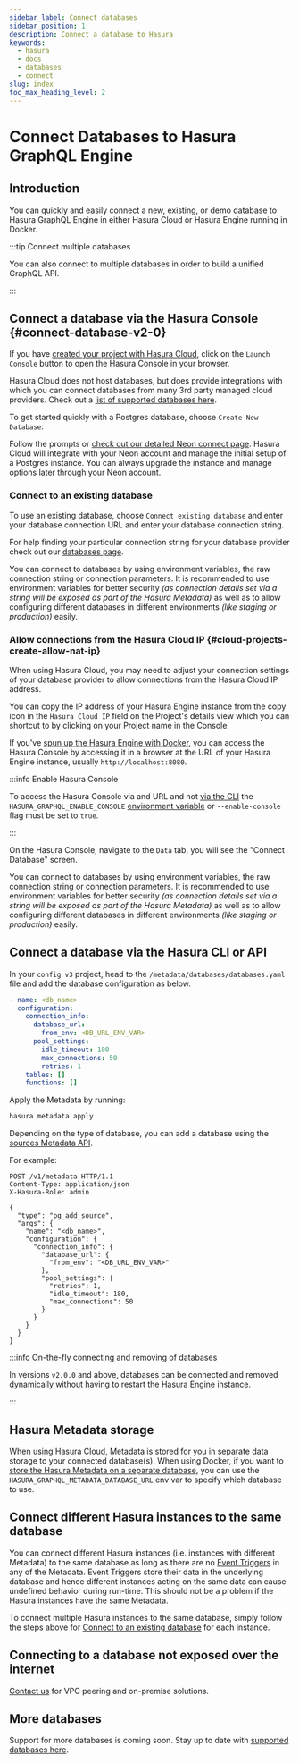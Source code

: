```yaml
---
sidebar_label: Connect databases
sidebar_position: 1
description: Connect a database to Hasura
keywords:
  - hasura
  - docs
  - databases
  - connect
slug: index
toc_max_heading_level: 2
---
```



# Connect Databases to Hasura GraphQL Engine

## Introduction

You can quickly and easily connect a new, existing, or demo database to Hasura GraphQL Engine in either Hasura Cloud
or Hasura Engine running in Docker.

:::tip Connect multiple databases

You can also connect to multiple databases in order to build a unified GraphQL API.

:::

## Connect a database via the Hasura Console {#connect-database-v2-0}

<Tabs groupId="user-preference" className="api-tabs">
<TabItem value="cloud" label="Hasura Cloud">

If you have [created your project with Hasura Cloud](/hasura-cloud/projects/create.mdx), click on the `Launch Console`
button to open the Hasura Console in your browser.

<Thumbnail
  src="/img/databases/project_launch-console_2-17-0.png"
  alt="database setup with new database"
/>

Hasura Cloud does not host databases, but does provide integrations with which you can connect databases from
many 3rd party managed cloud providers. Check out a
[list of supported databases here](/databases/overview.mdx).

To get started quickly with a Postgres database, choose `Create New Database`:

<Thumbnail
  src="/img/projects/create-database-neon-2.15.png"
  alt="database setup with existing
database"
/>

Follow the prompts or [check out our detailed Neon connect page](/databases/postgres/neon.mdx).
Hasura Cloud will integrate with your Neon account and manage the initial setup of a Postgres instance. You can
always upgrade the instance and manage options later through your Neon account.

### Connect to an existing database

To use an existing database, choose `Connect existing database` and enter your database connection URL and enter your
database connection string.

For help finding your particular connection string for your database provider check out our
[databases page](/databases/overview.mdx).

<Thumbnail src="/img/projects/connect-database_console_2.15.png" alt="database setup with new database" />

You can connect to databases by using environment variables, the raw connection string or connection parameters. It
is recommended to use environment variables for better security _(as connection details set via a string will be
exposed as part of the Hasura Metadata)_ as well as to allow configuring different databases in different
environments _(like staging or production)_ easily.

### Allow connections from the Hasura Cloud IP {#cloud-projects-create-allow-nat-ip}

When using Hasura Cloud, you may need to adjust your connection settings of your database provider to allow
connections from the Hasura Cloud IP address.

You can copy the IP address of your Hasura Engine instance from the copy icon in the `Hasura Cloud IP` field on the
Project's details view which you can shortcut to by clicking on your Project name in the Console.

<Thumbnail src="/img/databases/cloud-console_shortcut-to-project-settings_2-17-0.png" alt="Hasura Cloud IP field" />

<Thumbnail src="/img/projects/project-general-ip-address_console_2.12.png" alt="Hasura Cloud IP field" />

</TabItem>
<TabItem value="docker" label="Docker">

If you've [spun up the Hasura Engine with Docker](/getting-started/docker-simple.mdx), you can access the Hasura
Console by accessing it in a browser at the URL of your Hasura Engine instance, usually `http://localhost:8080`.

:::info Enable Hasura Console

To access the Hasura Console via and URL and not [via the CLI](/hasura-cli/commands/hasura_console.mdx) the
`HASURA_GRAPHQL_ENABLE_CONSOLE` [environment variable](/deployment/graphql-engine-flags/reference.mdx##database-url)
or `--enable-console` flag must be set to `true`.

:::

On the Hasura Console, navigate to the `Data` tab, you will see the "Connect Database" screen.

<Thumbnail
  src="/img/databases/databases_connect-database_2-17-0.png"
  alt="database setup with new database"
  width="1686px"
/>

You can connect to databases by using environment variables, the raw connection string or connection parameters. It
is recommended to use environment variables for better security _(as connection details set via a string will be
exposed as part of the Hasura Metadata)_ as well as to allow configuring different databases in different
environments _(like staging or production)_ easily.


</TabItem>
</Tabs>


## Connect a database via the Hasura CLI or API

<Tabs groupId="user-preference" className="api-tabs">
<TabItem value="cli" label="CLI">

In your `config v3` project, head to the `/metadata/databases/databases.yaml` file and add the database configuration as
below.

```yaml
- name: <db_name>
  configuration:
    connection_info:
      database_url:
        from_env: <DB_URL_ENV_VAR>
      pool_settings:
        idle_timeout: 180
        max_connections: 50
        retries: 1
    tables: []
    functions: []
```

Apply the Metadata by running:

```bash
hasura metadata apply
```

</TabItem>
<TabItem value="api" label="API">

Depending on the type of database, you can add a database using the
[sources Metadata API](/api-reference/metadata-api/source.mdx).

For example:

```http
POST /v1/metadata HTTP/1.1
Content-Type: application/json
X-Hasura-Role: admin

{
  "type": "pg_add_source",
  "args": {
    "name": "<db_name>",
    "configuration": {
      "connection_info": {
        "database_url": {
          "from_env": "<DB_URL_ENV_VAR>"
        },
        "pool_settings": {
          "retries": 1,
          "idle_timeout": 180,
          "max_connections": 50
        }
      }
    }
  }
}
```

</TabItem>
</Tabs>

:::info On-the-fly connecting and removing of databases

In versions `v2.0.0` and above, databases can be connected and removed dynamically without having to restart the Hasura
Engine instance.

:::

## Hasura Metadata storage

When using Hasura Cloud, Metadata is stored for you in separate data storage to your connected database(s). When
using Docker, if you want to
[store the Hasura Metadata on a separate database](/deployment/graphql-engine-flags/reference.mdx#metadata-database-url),
you can use the `HASURA_GRAPHQL_METADATA_DATABASE_URL` env var to specify which database to use.

## Connect different Hasura instances to the same database

You can connect different Hasura instances (i.e. instances with different Metadata) to the same database as long as
there are no [Event Triggers](/event-triggers/overview.mdx) in any of the Metadata. Event Triggers store their data in the
underlying database and hence different instances acting on the same data can cause undefined behavior during
run-time. This should not be a problem if the Hasura instances have the same Metadata.

To connect multiple Hasura instances to the same database, simply follow the steps above for
[Connect to an existing database](#connect-to-an-existing-database) for each instance.

## Connecting to a database not exposed over the internet

[Contact us](https://hasura.io/contact-us/) for VPC peering and on-premise solutions.

## More databases

Support for more databases is coming soon. Stay up to date with
[supported databases here](/databases/overview.mdx).
